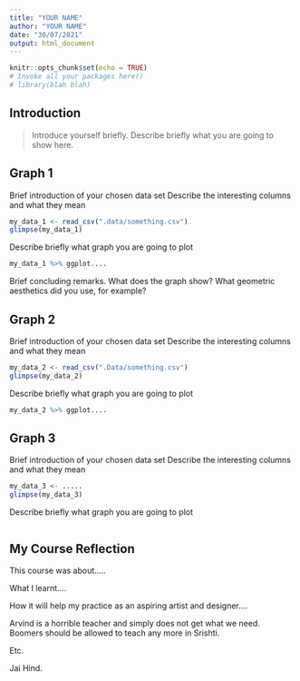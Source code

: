 ```yaml
---
title: "YOUR NAME"
author: "YOUR NAME"
date: "30/07/2021"
output: html_document
---
```


```r
knitr::opts_chunk$set(echo = TRUE)
# Invoke all your packages here()
# library(blah blah)

```

## Introduction

> Introduce yourself briefly. Describe briefly what you are going to
> show here.

## Graph 1

Brief introduction of your chosen data set Describe the interesting columns and what they mean

```r
my_data_1 <- read_csv(".data/something.csv")
glimpse(my_data_1)

```

Describe briefly what graph you are going to plot

```r
my_data_1 %>% ggplot....

```

Brief concluding remarks. What does the graph show? What geometric aesthetics did you use, for example?

## Graph 2

Brief introduction of your chosen data set Describe the interesting
columns and what they mean

```r
my_data_2 <- read_csv(".Data/something.csv")
glimpse(my_data_2)

```

Describe briefly what graph you are going to plot

```r
my_data_2 %>% ggplot....

```

## Graph 3

Brief introduction of your chosen data set Describe the interesting
columns and what they mean

```r
my_data_3 <- .....
glimpse(my_data_3)
```

Describe briefly what graph you are going to plot

```r


```

## My Course Reflection

This course was about.....

What I learnt....

How it will help my practice as an aspiring artist and designer....

Arvind is a horrible teacher and simply does not get what we need. Boomers should be allowed to teach any more in Srishti.

Etc.

Jai Hind.

